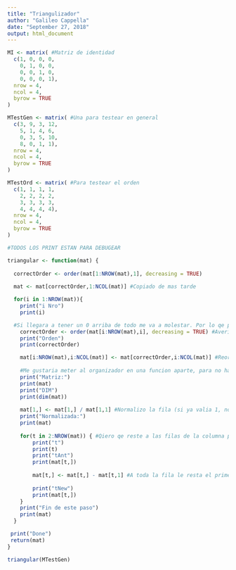 ---
title: "Triangulizador"
author: "Galileo Cappella"
date: "September 27, 2018"
output: html_document
---

```{r}
MI <- matrix( #Matriz de identidad
  c(1, 0, 0, 0,
    0, 1, 0, 0,
    0, 0, 1, 0,
    0, 0, 0, 1),
  nrow = 4,
  ncol = 4,
  byrow = TRUE
)

MTestGen <- matrix( #Una para testear en general
  c(3, 9, 3, 12,
    5, 1, 4, 6,
    0, 3, 5, 10,
    8, 0, 1, 1),
  nrow = 4,
  ncol = 4,
  byrow = TRUE
)

MTestOrd <- matrix( #Para testear el orden
  c(1, 1, 1, 1,
    2, 2, 2, 2,
    3, 3, 3, 3,
    4, 4, 4, 4),
  nrow = 4,
  ncol = 4,
  byrow = TRUE
)
```

```{r}
#TODOS LOS PRINT ESTAN PARA DEBUGEAR

triangular <- function(mat) {
  
  correctOrder <- order(mat[1:NROW(mat),1], decreasing = TRUE)
        
  mat <- mat[correctOrder,1:NCOL(mat)] #Copiado de mas tarde

  for(i in 1:NROW(mat)){
    print("i Nro")
    print(i)

  #Si llegara a tener un 0 arriba de todo me va a molestar. Por lo qe primero ordeno la matriz para asegurarme un numero > 0. Y lo repito por cada columna (bajando por la diagonal)
    correctOrder <- order(mat[i:NROW(mat),i], decreasing = TRUE) #Averigua el orden correcto para la columna qe esta
    print("Orden")
    print(correctOrder)

    mat[i:NROW(mat),i:NCOL(mat)] <- mat[correctOrder,i:NCOL(mat)] #Reorganiza las columnas y las mete en una matrix temporal, en la qe ignora los valores qe ya corrigio
    
    #Me gustaria meter al organizador en una funcion aparte, para no haber hecho el copy paste de antes
    print("Matriz:")
    print(mat)
    print("DIM")
    print(dim(mat))
    
    mat[1,] <- mat[1,] / mat[1,1] #Normalizo la fila (si ya valia 1, no va a afectarme)
    print("Normalizada:")
    print(mat)
    
    for(t in 2:NROW(mat)) { #Qiero qe reste a las filas de la columna para volverlas cero.
        print("t")
        print(t)
        print("tAnt")
        print(mat[t,])
        
        mat[t,] <- mat[t,] - mat[t,1] #A toda la fila le resta el primer valor
        
        print("tNew")
        print(mat[t,])
    }
    print("Fin de este paso")
    print(mat)
  }

 print("Done")
 return(mat)
}

triangular(MTestGen)
```